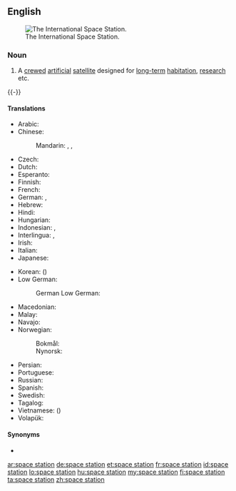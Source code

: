 {{also|space-station}}
==English==
[[Image:STS-114_view_of_the_ISS_after_undocking.jpg|thumb|right|The International Space Station.]]

===Noun===
{{wikipedia}}
{{en-noun}}

# A [[crewed]] [[artificial]] [[satellite]] designed for [[long-term]] [[habitation]], [[research]] etc.

{{-}}

====Translations====
{{trans-top|crewed artificial satellite}}
* Arabic: {{t|ar|مُحَطَّة فَضَاء|f|tr=muḥaṭṭat faḍāʾ}}
* Chinese:
*: Mandarin: {{t+|cmn|空間站|sc=Hani}}, {{t+|cmn|空间站|tr=kōngjiānzhàn|sc=Hani}}, {{t+|cmn|太空站|tr=tàikōngzhàn|sc=Hans}}
* Czech: {{t|cs|vesmírná stanice|f}}
* Dutch: {{t+|nl|ruimtestation|n}}
* Esperanto: {{t|eo|kosmostacio}}
* Finnish: {{t+|fi|avaruusasema}}
* French: {{t+|fr|station spatiale|f}}
* German: {{t+|de|Raumstation|f}}, {{t|de|Weltraumstation|f}}
* Hebrew: {{t|he|תחנת חלל|f|tr=takhanát-khalál}}
* Hindi: {{t|hi|अंतरिक्ष स्टेशन|tr=antarikṣ sṭēśan|sc=Deva}}
* Hungarian: {{t+|hu|űrállomás}}
* Indonesian: {{t|id|stasiun ruang angkasa}}, {{t|id|stasiun luar angkasa}}
* Interlingua: {{t|ia|astrostation}}, {{t|ia|station de investigationes spatial}}
* Irish: {{t|ga|stáisiún spáis|m}}
* Italian: {{t+|it|stazione spaziale|f}}
* Japanese: {{t|ja|宇宙ステーション|tr=uchū-sutēshon|sc=Jpan}}
{{trans-mid}}
* Korean: {{t|ko|우주 정거장|tr=uju jeong-geojang|sc=Kore}} ({{t|ko|宇宙停車場|sc=Kore}})
* Low German:
*: German Low German: {{t|nds-de|Ruumstatschoon|f}}
* Macedonian: {{t|mk|вселенска станица|f|tr=vsélenska stánica}}
* Malay: {{t|ms|stesen angkasa}}
* Navajo: {{t|nv|béésh naatʼaʼítsoh}}
* Norwegian:
*: Bokmål: {{t|nb|romstasjon|m}}
*: Nynorsk: {{t|nn|romstasjon|m}}
* Persian: {{t+|fa|ایستگاه فضایی|sc=fa-Arab}}
* Portuguese: {{t|pt|estação espacial|f}}
* Russian: {{t|ru|косми́ческая ста́нция|f}}
* Spanish: {{t|es|estación espacial|f}}
* Swedish: {{t|sv|rymdstation|c}}
* Tagalog: {{t|tl|himpilang pangkalawakan}}
* Vietnamese: {{t|vi|trạm không gian}} ({{t|vi|站空間}})
* Volapük: {{t|vo|stelastejen}}
{{trans-bottom}}

====Synonyms====
* {{l|en|orbital station}}

[[ar:space station]]
[[de:space station]]
[[et:space station]]
[[fr:space station]]
[[id:space station]]
[[lo:space station]]
[[hu:space station]]
[[my:space station]]
[[fi:space station]]
[[ta:space station]]
[[zh:space station]]